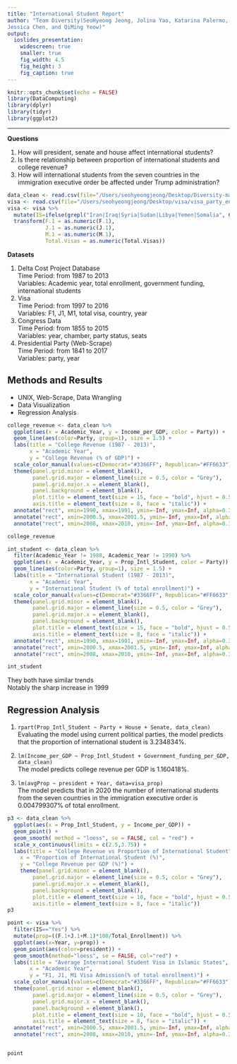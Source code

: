 ```yaml
---
title: "International Student Report"
author: "Team Diversity(SeoHyeong Jeong, Jolina Yao, Katarina Palermo, 
Jessica Chen, and QiMing Yeow)"
output: 
  ioslides_presentation:
    widescreen: true
    smaller: true
    fig_width: 4.5
    fig_height: 3
    fig_caption: true
---
```


```r
knitr::opts_chunk$set(echo = FALSE)
library(DataComputing)
library(dplyr)
library(tidyr)
library(ggplot2)
```

----------------
**Questions**  
  
1. How will president, senate and house affect international students?    
2. Is there relationship between proportion of international students and college revenue?    
3. How will international students from the seven countries in the immigration executive order be affected under Trump administration? 
```r
data_clean <- read.csv(file="/Users/seohyeongjeong/Desktop/Diversity-master/Ming/data_clean.csv", header=TRUE, sep=",")
visa <- read.csv(file="/Users/seohyeongjeong/Desktop/visa/visa_party_enrollment.csv", header=TRUE, sep=",")
visa <- visa %>% 
  mutate(IS=ifelse(grepl("Iran|Iraq|Syria|Sudan|Libya|Yemen|Somalia", Country), "Yes", "No")) %>%
  transform(F.1 = as.numeric(F.1),
            J.1 = as.numeric(J.1),
            M.1 = as.numeric(M.1),
            Total.Visas = as.numeric(Total.Visas))
```

**Datasets**

1. Delta Cost Project Database  
Time Period: from 1987 to 2013  
Variables: Academic year, total enrollment, government funding, international students  
2. Visa   
Time Period: from 1997 to 2016  
Variables: F1, J1, M1, total visa, country, year  
3. Congress Data  
Time Period: from 1855 to 2015  
Variables: year, chamber, party status, seats  
4. Presidential Party (Web-Scrape)  
Time Period: from 1841 to 2017  
Variables: party, year


## Methods and Results
- UNIX, Web-Scrape, Data Wrangling
- Data Visualization
- Regression Analysis  
 
```r
college_revenue <- data_clean %>%
  ggplot(aes(x = Academic_Year, y = Income_per_GDP, color = Party)) +
  geom_line(aes(color=Party, group=1), size = 1.5) +
  labs(title = "College Revenue (1987 - 2013)",
       x = "Academic Year",
       y = "College Revenue (% of GDP)") + 
  scale_color_manual(values=c(Democrat="#3366FF", Republican="#FF6633")) +
  theme(panel.grid.minor = element_blank(),
        panel.grid.major = element_line(size = 0.5, color = "Grey"),
        panel.grid.major.x = element_blank(),
        panel.background = element_blank(),
        plot.title = element_text(size = 15, face = "bold", hjust = 0.5),
        axis.title = element_text(size = 8, face = "italic")) +
  annotate("rect", xmin=1990, xmax=1991, ymin=-Inf, ymax=Inf, alpha=0.3) +
  annotate("rect", xmin=2000.5, xmax=2001.5, ymin=-Inf, ymax=Inf, alpha=0.3) +
  annotate("rect", xmin=2008, xmax=2010, ymin=-Inf, ymax=Inf, alpha=0.3)

college_revenue

int_student <- data_clean %>%
  filter(Academic_Year != 1988, Academic_Year != 1990) %>%
  ggplot(aes(x = Academic_Year, y = Prop_Intl_Student, color = Party)) +
  geom_line(aes(color=Party, group=1), size = 1.5) +
  labs(title = "International Student (1987 - 2013)",
       x = "Academic Year",
       y = "International Student (% of total enrollment)") + 
  scale_color_manual(values=c(Democrat="#3366FF", Republican="#FF6633")) +
  theme(panel.grid.minor = element_blank(),
        panel.grid.major = element_line(size = 0.5, color = "Grey"),
        panel.grid.major.x = element_blank(),
        panel.background = element_blank(),
        plot.title = element_text(size = 15, face = "bold", hjust = 0.5),
        axis.title = element_text(size = 8, face = "italic")) +
  annotate("rect", xmin=1990, xmax=1991, ymin=-Inf, ymax=Inf, alpha=0.3) +
  annotate("rect", xmin=2000.5, xmax=2001.5, ymin=-Inf, ymax=Inf, alpha=0.3) +
  annotate("rect", xmin=2008, xmax=2010, ymin=-Inf, ymax=Inf, alpha=0.3)

int_student
```

They both have similar trends  
Notably the sharp increase in 1999

## Regression Analysis
1. `rpart(Prop_Intl_Student ~ Party + House + Senate, data_clean)`  
Evaluating the model using current political parties, the model predicts that the proportion of international student is 3.234834%.

2. `lm(Income_per_GDP ~ Prop_Intl_Student + Government_funding_per_GDP, data_clean)`  
The model predicts college revenue per GDP is 1.160418%.

3. `lm(avgProp ~ president + Year, data=visa_prop)`  
The model predicts that in 2020 the number of international students from the seven countries in the immigration executive order is 0.004799307% of total enrollment.
```r
p3 <- data_clean %>%
  ggplot(aes(x = Prop_Intl_Student, y = Income_per_GDP)) +
  geom_point() +
  geom_smooth( method = "loess", se = FALSE, col = "red") +
  scale_x_continuous(limits = c(2.5,3.75)) + 
  labs(title = "College Revenue vs Proportion of International Student",
    x = "Proportion of International Student (%)",
    y = "College Revenue per GDP (%)") +
    theme(panel.grid.minor = element_blank(),
        panel.grid.major = element_line(size = 0.5, color = "Grey"),
        panel.grid.major.x = element_blank(),
        panel.background = element_blank(),
        plot.title = element_text(size = 10, face = "bold", hjust = 0.5),
        axis.title = element_text(size = 8, face = "italic"))
p3

point <- visa %>% 
  filter(IS=="Yes") %>%
  mutate(prop=((F.1+J.1+M.1)*100/Total_Enrollment)) %>%
  ggplot(aes(x=Year, y=prop)) +
  geom_point(aes(color=president)) +
  geom_smooth(method="loess", se = FALSE, col="red") +
  labs(title = "Average International Student Visa in Islamic States",
       x = "Academic Year",
       y = "F1, J1, M1 Visa Admission(% of total enrollment)") + 
  scale_color_manual(values=c(Democrat="#3366FF", Republican="#FF6633")) +
  theme(panel.grid.minor = element_blank(),
        panel.grid.major = element_line(size = 0.5, color = "Grey"),
        panel.grid.major.x = element_blank(),
        panel.background = element_blank(),
        plot.title = element_text(size = 10, face = "bold", hjust = 0.5),
        axis.title = element_text(size = 8, face = "italic")) +
  annotate("rect", xmin=2000.5, xmax=2001.5, ymin=-Inf, ymax=Inf, alpha=0.3) +
  annotate("rect", xmin=2008, xmax=2010, ymin=-Inf, ymax=Inf, alpha=0.3)


point
```
